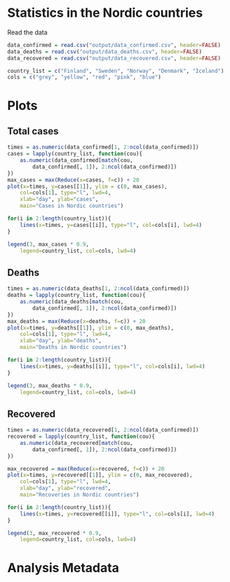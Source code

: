 # Statistics in the Nordic countries

Read the data

```r
data_confirmed = read.csv("output/data_confirmed.csv", header=FALSE)
data_deaths = read.csv("output/data_deaths.csv", header=FALSE)
data_recovered = read.csv("output/data_recovered.csv", header=FALSE)

country_list = c("Finland", "Sweden", "Norway", "Denmark", "Iceland")
cols = c("grey", "yellow", "red", "pink", "blue")
```

# Plots {.tabset}

## Total cases

```r
times = as.numeric(data_confirmed[1, 2:ncol(data_confirmed)])
cases = lapply(country_list, function(cou){
    as.numeric(data_confirmed[match(cou,
        data_confirmed[, 1]), 2:ncol(data_confirmed)])
})
max_cases = max(Reduce(x=cases, f=c)) + 20
plot(x=times, y=cases[[1]], ylim = c(0, max_cases),
    col=cols[1], type="l", lwd=4,
    xlab="day", ylab="cases",
    main="Cases in Nordic countries")

for(i in 2:length(country_list)){
    lines(x=times, y=cases[[i]], type="l", col=cols[i], lwd=4)
}

legend(3, max_cases * 0.9,
    legend=country_list, col=cols, lwd=4)
```

## Deaths

```r
times = as.numeric(data_deaths[1, 2:ncol(data_confirmed)])
deaths = lapply(country_list, function(cou){
    as.numeric(data_deaths[match(cou,
        data_confirmed[, 1]), 2:ncol(data_confirmed)])
})
max_deaths = max(Reduce(x=deaths, f=c)) + 20
plot(x=times, y=deaths[[1]], ylim = c(0, max_deaths),
    col=cols[1], type="l", lwd=4,
    xlab="day", ylab="deaths",
    main="Deaths in Nordic countries")

for(i in 2:length(country_list)){
    lines(x=times, y=deaths[[i]], type="l", col=cols[i], lwd=4)
}

legend(3, max_deaths * 0.9,
    legend=country_list, col=cols, lwd=4)
```

## Recovered

```r
times = as.numeric(data_recovered[1, 2:ncol(data_confirmed)])
recovered = lapply(country_list, function(cou){
    as.numeric(data_recovered[match(cou,
        data_confirmed[, 1]), 2:ncol(data_confirmed)])
})

max_recovered = max(Reduce(x=recovered, f=c)) + 20
plot(x=times, y=recovered[[1]], ylim = c(0, max_recovered),
    col=cols[1], type="l", lwd=4,
    xlab="day", ylab="recovered",
    main="Recoveries in Nordic countries")

for(i in 2:length(country_list)){
    lines(x=times, y=recovered[[i]], type="l", col=cols[i], lwd=4)
}

legend(3, max_recovered * 0.9,
    legend=country_list, col=cols, lwd=4)
```

# Analysis Metadata
